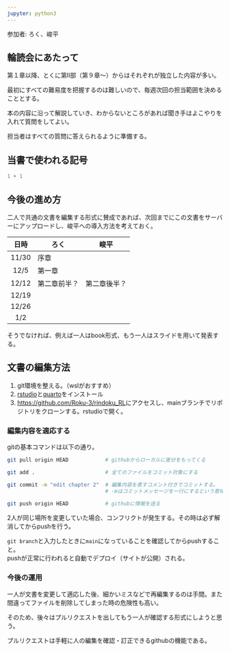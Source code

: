 ---
jupyter: python3
---

参加者: ろく、峻平

## 輪読会にあたって

第１章以降、とくに第Ⅱ部（第９章〜）からはそれぞれが独立した内容が多い。

最初にすべての難易度を把握するのは難しいので、毎週次回の担当範囲を決めることとする。

本の内容に沿って解説していき、わからないところがあれば聞き手はよこやりを入れて質問をしてよい。

担当者はすべての質問に答えられるように準備する。

## 当書で使われる記号

```{python}
1 + 1
```

## 今後の進め方

二人で共通の文書を編集する形式に賛成であれば、次回までにこの文書をサーバーにアップロードし、峻平への導入方法を考えておく。

| 日時  | ろく         | 峻平         |
|:-----:|--------------|--------------|
| 11/30 | 序章         |              |
| 12/5  | 第一章       |              |
| 12/12 | 第二章前半？ | 第二章後半？ |
| 12/19 |              |              |
| 12/26 |              |              |
|  1/2  |              |              |

そうでなければ、例えば一人はbook形式、もう一人はスライドを用いて発表する。

## 文書の編集方法

1.  git環境を整える。（wslがおすすめ）
2.  [rstudio](https://posit.co/download/rstudio-desktop/)と[quarto](https://quarto.org/docs/get-started/)をインストール
3.  <https://github.com/Roku-3/rindoku_RL>にアクセスし、mainブランチでリポジトリをクローンする。rstudioで開く。

### 編集内容を適応する

gitの基本コマンドは以下の通り。

``` bash
git pull origin HEAD            # githubからローカルに差分をもってくる

git add .                       # 全てのファイルをコミット対象にする

git commit -m "edit chapter 2"  # 編集内容を表すコメント付きでコミットする。
                                # -mはコミットメッセージを一行にするという意味
                                
git push origin HEAD            # githubに情報を送る
```

2人が同じ場所を変更していた場合、コンフリクトが発生する。その時は必ず解消してからpushを行う。

`git branch`と入力したときに`main`になっていることを確認してからpushすること。\
pushが正常に行われると自動でデプロイ（サイトが公開）される。

### 今後の運用

一人が文書を変更して適応した後、細かいミスなどで再編集するのは手間。また間違ってファイルを削除してしまった時の危険性も高い。

そのため、後々はプルリクエストを出してもう一人が確認する形式にしようと思う。

プルリクエストは手軽に人の編集を確認・訂正できるgithubの機能である。
